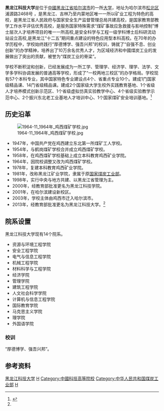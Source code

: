 {{expand|time=2013-03-25T11:41:15+00:00}}

{{Infobox University
| Name = 黑龙江科技大学
| EnglishName = {{lang|en|Heilongjiang University of Science and Technology (HLJUST)}}<br/>{{lang|ru|Хэйлунцзянский научно - технический университет}}
| SealImage =
| SealInfo = 黑龙江科技大学校徽
| Motto = 厚德博学、强吾兴邦
| Established = 1947年
| Type = [[公立大学|公立]]
| President = [[孟上九|孟上九]]
| Secretary = [[周宏力|周宏力]]
| Location = {{PRC}}<br/>[[黑龙江省|黑龙江省]][[哈尔滨市|哈尔滨市]]<br/>[[松北区|松北区]]浦源路2468号
| AreaTotal = 128.83[[万平方米|万平方米]]
| 老校名 = [[鸡西煤矿学校|鸡西煤矿学校]]、[[鸡西矿业学院|鸡西矿业学院]]、[[黑龙江矿业学院|黑龙江矿业学院]]、[[黑龙江科技学院|黑龙江科技学院]]
| 邮编 = 150022
| Magazine = 黑龙江科技大学报
| Telephone = (+86)0451-88036070
| Department = 15个学院
| Faculty = 专任教师1229人
| Professor =
| Associate Professor =
| Assistant Professor =
| Lecturer = 
| Student =  全日制在校生21769人
| Undergraduate = 
| Postgraduate = 
| Affiliations = 黑龙江“1161工程”<br/>黑龙江“十二五”期间重点建设的特色应用型本科高校<br/>黑龙江省人民政府和应急管理部共建高校<br/>卓越工程师教育培养计划2.0<br/>新工科研究与实践项目
| Website = [http://www.usth.edu.cn/ 黑龙江科技大学] 
}}


'''黑龙江科技大学'''是位于[[中國|中國]][[黑龙江省|黑龙江省]][[哈尔滨市|哈尔滨市]]的一所[[大学|大学]]，地址为哈尔滨市[[松北区|松北区]]浦源路2468号 ，是黑龙江、吉林乃至内蒙地区唯一一所以矿业工程为特色的高校，是黑龙江省人民政府与国家安全生产监督管理总局共建高校，是国家教育部教学工作水平评估优秀高校，是服务国家特殊需求“煤矿事故应急救援与影响控制”博士层次人才培养项目的唯一一所高校,是安全科学与工程一级学科博士后科研流动站设立高校,是黑龙江“十二五”期间重点建设的特色应用型本科高校。在70年的办学历程中，学校始终践行“厚德博学、强吾兴邦”的校训，铸就了“自强不息、创业创新”的办学精神，培养出了10万余名优秀人才，为区域经济和中國煤炭工业的发展做出了突出的贡献，被誉为“煤炭工业的脊梁”。

学校不断积淀和创新，已经发展成为一所工学、管理学、经济学、理学、法学、文学多学科协调发展的普通高等学校，形成了“一校两地三校区”的办学格局。学校现有57个本科专业，其中国家特色专业建设点4个、省重点专业10个。建成1门国家级精品课、14门省级精品课。建成2个国家级大学生校外实践教育基地、1个省级人才培养模式创新示范区、1个省级虚拟仿真实验教学中心、4个省级实验教学示范中心、2个振兴东北老工业基地人才培训中心、1个国家煤矿安全培训基地。<ref name='intro'>{{cite web|url=http://usth.net.cn/index/xxgk/xxjj.htm|title=黑龙江科技大学简介|access-date=2019-04-06|archive-url=https://web.archive.org/web/20180813031532/http://usth.net.cn/index/xxgk/xxjj.htm|archive-date=2018-08-13|dead-url=yes}}</ref>

== 历史沿革 ==
[[File:1964-11_1964年_鸡西煤矿学校.jpg|thumb]]
* 1947年，中国共产党在鸡西建立东北第一所煤矿工人学校。
* 1954年，与鹤岗煤矿学校合并成立鸡西煤矿学校。
* 1958年，在鸡西煤矿学校基础上成立本科教育鸡西矿业学院。
* 1964年，因院校调整又改为鸡西煤矿学校。
* 1978年，复建本科教育鸡西矿业学院。
* 1981年，改称黑龙江矿业学院，隶属于原[[中华人民共和国煤炭工业部|国家煤炭工业部]]。
* 1998年，实行中央与地方共建、以黑龙江省管理为主。
* 2000年，经教育部批准更名为黑龙江科技学院。
* 2001年，在哈尔滨建设新校区。
* 2003年，学校主体由鸡西市迁入哈尔滨市。
* 2013年，经教育部批准更名为黑龙江科技大学。<ref name='intro'/>

==院系设置==
黑龙江科技大学现有14个院系。

* 资源与环境工程学院
* 安全工程学院
* 电气与信息工程学院
* 机械工程学院
* 材料科学与工程学院
* 经济学院
* 管理学院
* 建筑工程学院
* 人文社会科学学院
* 计算机与信息工程学院
* 国际教育学院
* 马克思主义学院
* 理学院
* 外国语学院

===校训===
“厚德博学、强吾兴邦”。

==参考资料==
{{Reflist}}

{{黑龙江高等院校|nocat}}

[[Category:黑龙江科技大学|]]
[[Category:哈尔滨高等院校|H]]
[[Category:中國科技高等院校|Category:中國科技高等院校]]
[[Category:中华人民共和国煤炭工业部|Category:中华人民共和国煤炭工业部]]
[[Category:1947年創建的教育機構|H]]